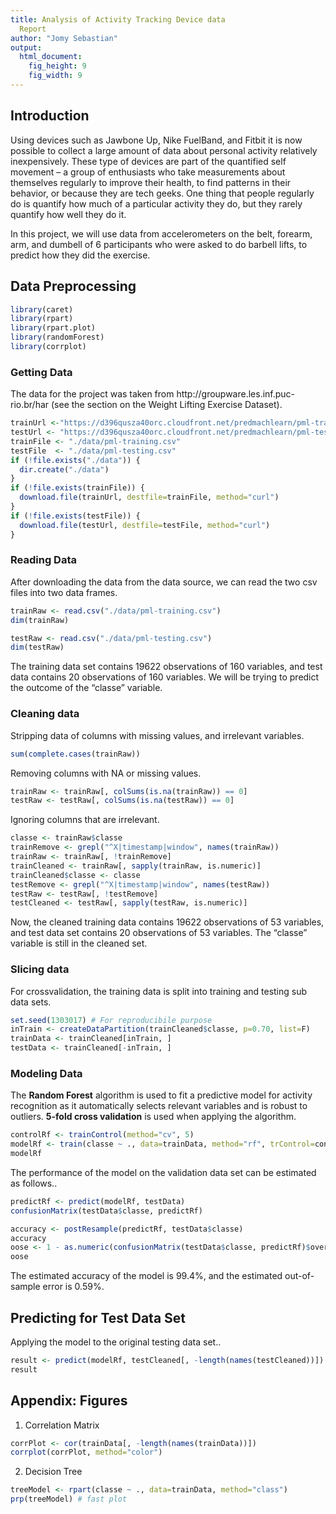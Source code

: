 ```yaml
---
title: Analysis of Activity Tracking Device data
  Report
author: "Jomy Sebastian"
output:
  html_document:
    fig_height: 9
    fig_width: 9
---
```


## Introduction  
Using devices such as Jawbone Up, Nike FuelBand, and Fitbit it is now possible to collect a large amount of data about personal activity relatively inexpensively. These type of devices are part of the quantified self movement – a group of enthusiasts who take measurements about themselves regularly to improve their health, to find patterns in their behavior, or because they are tech geeks. One thing that people regularly do is quantify how much of a particular activity they do, but they rarely quantify how well they do it.  

In this project, we will use data from accelerometers on the belt, forearm, arm, and dumbell of 6 participants who were asked to do barbell lifts,  to predict how they did the exercise.  

## Data Preprocessing  
```r
library(caret)
library(rpart)
library(rpart.plot)
library(randomForest)
library(corrplot)
```
### Getting Data
The data for the project was taken from http://groupware.les.inf.puc-rio.br/har (see the section on the Weight Lifting Exercise Dataset). 

```r
trainUrl <-"https://d396qusza40orc.cloudfront.net/predmachlearn/pml-training.csv"
testUrl <- "https://d396qusza40orc.cloudfront.net/predmachlearn/pml-testing.csv"
trainFile <- "./data/pml-training.csv"
testFile  <- "./data/pml-testing.csv"
if (!file.exists("./data")) {
  dir.create("./data")
}
if (!file.exists(trainFile)) {
  download.file(trainUrl, destfile=trainFile, method="curl")
}
if (!file.exists(testFile)) {
  download.file(testUrl, destfile=testFile, method="curl")
}
```  
### Reading Data
After downloading the data from the data source, we can read the two csv files into two data frames.  
```r
trainRaw <- read.csv("./data/pml-training.csv")
dim(trainRaw)

testRaw <- read.csv("./data/pml-testing.csv")
dim(testRaw)
```
The training data set contains 19622 observations of 160 variables, and test data  contains 20 observations of 160 variables. We will be trying to predict the outcome of the "classe" variable.

### Cleaning data
Stripping data of columns with missing values, and irrelevant variables.
```r
sum(complete.cases(trainRaw))
```
Removing columns with NA or missing values.
```r
trainRaw <- trainRaw[, colSums(is.na(trainRaw)) == 0] 
testRaw <- testRaw[, colSums(is.na(testRaw)) == 0] 
```  
Ignoring columns that are irrelevant.
```r
classe <- trainRaw$classe
trainRemove <- grepl("^X|timestamp|window", names(trainRaw))
trainRaw <- trainRaw[, !trainRemove]
trainCleaned <- trainRaw[, sapply(trainRaw, is.numeric)]
trainCleaned$classe <- classe
testRemove <- grepl("^X|timestamp|window", names(testRaw))
testRaw <- testRaw[, !testRemove]
testCleaned <- testRaw[, sapply(testRaw, is.numeric)]
```
Now, the cleaned training data contains 19622 observations of 53 variables, and  test data set contains 20 observations of 53 variables. The "classe" variable is still in the cleaned set.

### Slicing data
For crossvalidation, the training data is split into training and testing sub data sets. 
```r
set.seed(1303017) # For reproducibile purpose
inTrain <- createDataPartition(trainCleaned$classe, p=0.70, list=F)
trainData <- trainCleaned[inTrain, ]
testData <- trainCleaned[-inTrain, ]
```

### Modeling Data
The **Random Forest** algorithm is used to fit a predictive model for activity recognition as it automatically selects relevant variables and is robust to outliers. **5-fold cross validation** is used when applying the algorithm.  
```r
controlRf <- trainControl(method="cv", 5)
modelRf <- train(classe ~ ., data=trainData, method="rf", trControl=controlRf, ntree=250)
modelRf
```
The performance of the model on the validation data set can be estimated as follows..
```r
predictRf <- predict(modelRf, testData)
confusionMatrix(testData$classe, predictRf)
```
```r
accuracy <- postResample(predictRf, testData$classe)
accuracy
oose <- 1 - as.numeric(confusionMatrix(testData$classe, predictRf)$overall[1])
oose
```
The estimated accuracy of the model is 99.4%, and the estimated out-of-sample error is 0.59%.

## Predicting for Test Data Set
Applying the model to the original testing data set.. 
```r
result <- predict(modelRf, testCleaned[, -length(names(testCleaned))])
result
```  

## Appendix: Figures
1. Correlation Matrix   
```r
corrPlot <- cor(trainData[, -length(names(trainData))])
corrplot(corrPlot, method="color")
```
2. Decision Tree 
```r
treeModel <- rpart(classe ~ ., data=trainData, method="class")
prp(treeModel) # fast plot
```